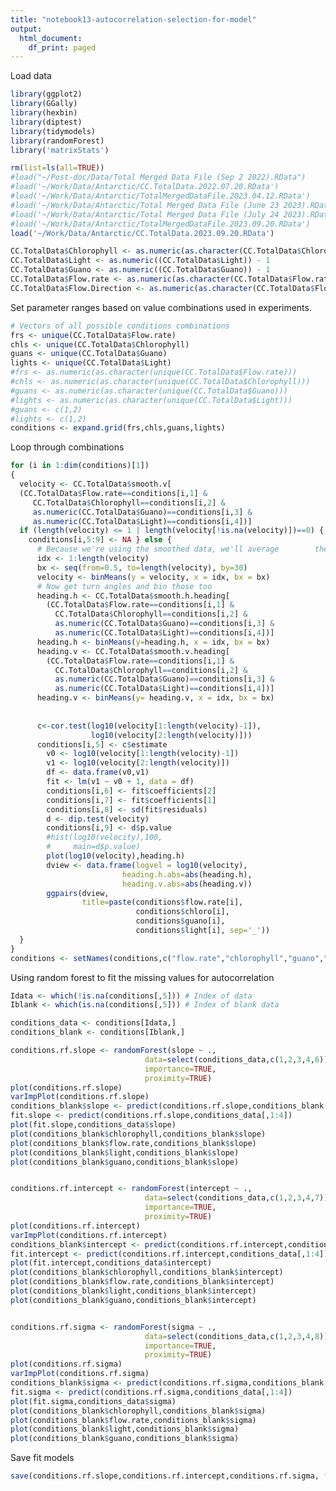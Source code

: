 ```yaml
---
title: "notebook13-autocorrelation-selection-for-model"
output:
  html_document:
    df_print: paged
---
```



Load data
```r
library(ggplot2)
library(GGally)
library(hexbin)
library(diptest)
library(tidymodels)
library(randomForest)
library('matrixStats')

rm(list=ls(all=TRUE))
#load("~/Post-doc/Data/Total Merged Data File (Sep 2 2022).RData")
#load('~/Work/Data/Antarctic/CC.TotalData.2022.07.20.RData')
#load('~/Work/Data/Antarctic/TotalMergedDataFile.2023.04.12.RData')
#load('~/Work/Data/Antarctic/Total Merged Data File (June 23 2023).RData')
#load('~/Work/Data/Antarctic/Total Merged Data File (July 24 2023).RData')
#load('~/Work/Data/Antarctic/TotalMergedDataFile.2023.09.20.RData')
load('~/Work/Data/Antarctic/CC.TotalData.2023.09.20.RData')

CC.TotalData$Chlorophyll <- as.numeric(as.character(CC.TotalData$Chlorophyll))
CC.TotalData$Light <- as.numeric((CC.TotalData$Light)) - 1
CC.TotalData$Guano <- as.numeric((CC.TotalData$Guano)) - 1
CC.TotalData$Flow.rate <- as.numeric(as.character(CC.TotalData$Flow.rate))
CC.TotalData$Flow.Direction <- as.numeric(as.character(CC.TotalData$Flow.Direction))
```

Set parameter ranges based on value combinations used in experiments.
```r
# Vectors of all possible conditions combinations
frs <- unique(CC.TotalData$Flow.rate)
chls <- unique(CC.TotalData$Chlorophyll)
guans <- unique(CC.TotalData$Guano)
lights <- unique(CC.TotalData$Light)
#frs <- as.numeric(as.character(unique(CC.TotalData$Flow.rate)))
#chls <- as.numeric(as.character(unique(CC.TotalData$Chlorophyll)))
#guans <- as.numeric(as.character(unique(CC.TotalData$Guano)))
#lights <- as.numeric(as.character(unique(CC.TotalData$Light)))
#guans <- c(1,2)
#lights <- c(1,2)
conditions <- expand.grid(frs,chls,guans,lights)
```

Loop through combinations

```r
for (i in 1:dim(conditions)[1])
{
  velocity <- CC.TotalData$smooth.v[
  (CC.TotalData$Flow.rate==conditions[i,1] & 
     CC.TotalData$Chlorophyll==conditions[i,2] & 
     as.numeric(CC.TotalData$Guano)==conditions[i,3] &
     as.numeric(CC.TotalData$Light)==conditions[i,4])]
  if (length(velocity) <= 1 | length(velocity[!is.na(velocity)])==0) {
    conditions[i,5:9] <- NA } else {
      # Because we're using the smoothed data, we'll average        the velocities into 30-step bins
      idx <- 1:length(velocity)
      bx <- seq(from=0.5, to=length(velocity), by=30)
      velocity <- binMeans(y = velocity, x = idx, bx = bx)
      # Now get turn angles and bin those too
      heading.h <- CC.TotalData$smooth.h.heading[
        (CC.TotalData$Flow.rate==conditions[i,1] & 
          CC.TotalData$Chlorophyll==conditions[i,2] & 
          as.numeric(CC.TotalData$Guano)==conditions[i,3] &
          as.numeric(CC.TotalData$Light)==conditions[i,4])]
      heading.h <- binMeans(y=heading.h, x = idx, bx = bx)
      heading.v <- CC.TotalData$smooth.v.heading[
        (CC.TotalData$Flow.rate==conditions[i,1] & 
          CC.TotalData$Chlorophyll==conditions[i,2] & 
          as.numeric(CC.TotalData$Guano)==conditions[i,3] &
          as.numeric(CC.TotalData$Light)==conditions[i,4])]
      heading.v <- binMeans(y= heading.v, x = idx, bx = bx)
      
      
      c<-cor.test(log10(velocity[1:length(velocity)-1]),
                  log10(velocity[2:length(velocity)]))
      conditions[i,5] <- c$estimate
        v0 <- log10(velocity[1:length(velocity)-1])
        v1 <- log10(velocity[2:length(velocity)])
        df <- data.frame(v0,v1)
        fit <- lm(v1 ~ v0 + 1, data = df)
        conditions[i,6] <- fit$coefficients[2]
        conditions[i,7] <- fit$coefficients[1]
        conditions[i,8] <- sd(fit$residuals)
        d <- dip.test(velocity)
        conditions[i,9] <- d$p.value
        #hist(log10(velocity),100,
        #     main=d$p.value)
        plot(log10(velocity),heading.h)
        dview <- data.frame(logvel = log10(velocity),
                         heading.h.abs=abs(heading.h),
                         heading.v.abs=abs(heading.v))
        ggpairs(dview,
                title=paste(conditions$flow.rate[i],
                            conditions$chloro[i],
                            conditions$guano[i],
                            conditions$light[i], sep='_'))
  }  
}
conditions <- setNames(conditions,c("flow.rate","chlorophyll","guano","light","corr.val","slope","intercept","sigma","dip.test"))
```

Using random forest to fit the missing values for autocorrelation

```r
Idata <- which(!is.na(conditions[,5])) # Index of data
Iblank <- which(is.na(conditions[,5])) # Index of blank data

conditions_data <- conditions[Idata,]
conditions_blank <- conditions[Iblank,]

conditions.rf.slope <- randomForest(slope ~ .,
                              data=select(conditions_data,c(1,2,3,4,6)),
                              importance=TRUE,
                              proximity=TRUE)
plot(conditions.rf.slope)
varImpPlot(conditions.rf.slope)
conditions_blank$slope <- predict(conditions.rf.slope,conditions_blank[,1:4])
fit.slope <- predict(conditions.rf.slope,conditions_data[,1:4])
plot(fit.slope,conditions_data$slope)
plot(conditions_blank$chlorophyll,conditions_blank$slope)
plot(conditions_blank$flow.rate,conditions_blank$slope)
plot(conditions_blank$light,conditions_blank$slope)
plot(conditions_blank$guano,conditions_blank$slope)


conditions.rf.intercept <- randomForest(intercept ~ .,
                              data=select(conditions_data,c(1,2,3,4,7)),
                              importance=TRUE,
                              proximity=TRUE)
plot(conditions.rf.intercept)
varImpPlot(conditions.rf.intercept)
conditions_blank$intercept <- predict(conditions.rf.intercept,conditions_blank[,1:4])
fit.intercept <- predict(conditions.rf.intercept,conditions_data[,1:4])
plot(fit.intercept,conditions_data$intercept)
plot(conditions_blank$chlorophyll,conditions_blank$intercept)
plot(conditions_blank$flow.rate,conditions_blank$intercept)
plot(conditions_blank$light,conditions_blank$intercept)
plot(conditions_blank$guano,conditions_blank$intercept)


conditions.rf.sigma <- randomForest(sigma ~ .,
                              data=select(conditions_data,c(1,2,3,4,8)),
                              importance=TRUE,
                              proximity=TRUE)
plot(conditions.rf.sigma)
varImpPlot(conditions.rf.sigma)
conditions_blank$sigma <- predict(conditions.rf.sigma,conditions_blank[,1:4])
fit.sigma <- predict(conditions.rf.sigma,conditions_data[,1:4])
plot(fit.sigma,conditions_data$sigma)
plot(conditions_blank$chlorophyll,conditions_blank$sigma)
plot(conditions_blank$flow.rate,conditions_blank$sigma)
plot(conditions_blank$light,conditions_blank$sigma)
plot(conditions_blank$guano,conditions_blank$sigma)
```

Save fit models
```r
save(conditions.rf.slope,conditions.rf.intercept,conditions.rf.sigma, file='notebook13-rf-2023.10.24data.RData')
```
